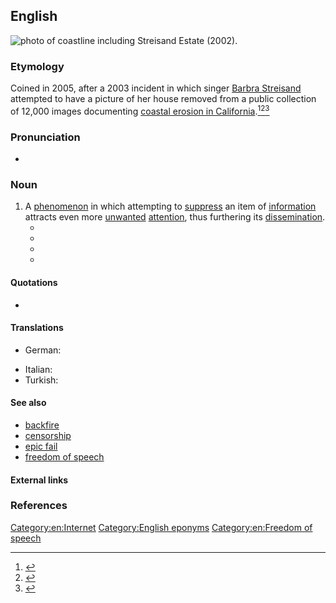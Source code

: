 ==English==
{{was wotd|2012|November|13}}
[[File:Streisand Estate.jpg|thumb|{{w|California Coastal Records Project}} photo of coastline including Streisand Estate (2002).]]
{{rft}}

===Etymology===
Coined in 2005, after a 2003 incident in which singer [[w:Barbra Streisand|Barbra Streisand]] attempted to have a picture of her house removed from a public collection of 12,000 images documenting [[w:California Coastal Records Project|coastal erosion in California]].<ref>{{cite news|url=http://www.bbc.co.uk/news/uk-18458567|work=BBC News|title=The Streisand Effect: When censorship backfires|date=June 15, 2012|accessdate=October 29, 2012|publisher=BBC|author=Mario Cacciottolo}}</ref><ref>
{{cite news|url=http://www.techdirt.com/articles/20050105/0132239.shtml|accessdate=October 29, 2012|date=January 5, 2005|title=Since When Is It Illegal To Just Mention A Trademark Online?|author=Mike Masnick|work=techdirt: Legal Issues}}</ref><ref>
{{cite news|url=http://blogs.telegraph.co.uk/technology/miloyiannopoulos/8248311/What_is_The_Streisand_Effect/|work=The Daily Telegraph|title=What is 'The Streisand Effect'?|author=Milo Yiannopoulos|date=January 31, 2009|accessdate=October 29, 2012|publisher=Telegraph Media Group Limited}}
</ref>

===Pronunciation===
* {{a|US}} {{IPA|/ˈstɹaɪ.zænd əˌfɛkt/}}

===Noun===
{{en-noun|head=Streisand [[effect]]}}

# A [[phenomenon]] in which attempting to [[suppress]] an item of [[information]] attracts even more [[unwanted]] [[attention]], thus furthering its [[dissemination]].
#*{{quote-book
 | year = 2009
 | author = John W. Dozier, Sue Scheff
 | title = Google Bomb: The Untold Story of the $11.3M Verdict That Changed the Way We Use the Internet 
 | chapter =
 | url =
 | isbn = 0757314155
 | publisher = HCI
 | page = 40
 | passage = No matter how effective your rebuttal may seem to be to you, a response will "bump" the problem into greater prominence and relevance in the search engine results, which then turns your headache into a migraine. This is doubly dangerous since "bumping" the negative information potentially introduces the "'''Streisand Effect'''" into the equation, which is something to avoid if at all possible. It is commonly defined as a phenomenon in which an attempt to censor or remove a piece of information on the web backfires, causing greater publicity.
}}
#*{{quote-book
 | year = 2009
 | first = Kyle
 | last = Lacy
 | title = Twitter Marketing For Dummies |publisher=For Dummies
 | chapter =
 | url =
 | isbn = 0470561726
 | page = 215
 | passage = Say you discover that people aren't just talking about you, they're bashing you. Should you step in and try to stop them? Again, the answer is absolutely no! Leave them alone – you'll only make the problems worse and create a '''Streisand Effect''' if you try to hush them up.
}}
#*{{quote-news
 | first = Jim
 | last = Emerson
 | title = Teaching the controversy  
 | blog = Scanners  
 | newspaper = [[w:Chicago Sun-Times|Chicago Sun-Times]]
 | date = 2009-09-11
 | url = http://blogs.suntimes.com/scanners/2009/09/when_did_you_stop_raping_and_k.html
 | accessdate = 2009-10-16
 | passage = But that hasn't stopped [[w:Glenn Beck|Beck]]'s lawyers from trying to shut down the site -- resulting in more blowback and another manifestation of the dreaded '''Streisand Effect'''!
}}
#*{{quote-news
 | author = K Vaidya Nathan
 | date = 2010-12-17
 | newspaper = {{w|The Indian Express}}
 | url = http://www.indianexpress.com/news/beware-the-streisand-effect/725720/
 | accessdate = 2012-10-29
 | title = Beware the Streisand effect
 | publisher = The Indian Express Limited
 | passage = Though, the action of the US government was intended to suppress the leaks, the '''‘Streisand effect’''' made sure that the outcome was exactly the opposite. People all over the world, who hadn’t even heard of the Website, were typing WikiLeaks.org on their keyboards only to find a site-unavailable message, which increased their curiosity. People sympathetic to {{w|WikiLeaks}}, in the meantime, had voluntarily mirrored the website in order to keep it online.
}}

====Quotations====
* {{seemoreCites}}

====Translations====
{{trans-top|charitable}}
* German: {{t|de|Streisand-Effekt|m}}
{{trans-mid}}
* Italian: {{t|it|Effetto Streisand}}
* Turkish: {{t|tr|Streisand etkisi}}
{{trans-bottom}}

====See also====
* [[backfire]]
* [[censorship]]
* [[epic fail]]
* [[freedom of speech]]

====External links====
{{projectlinks
|wikipedia
|source|page2=Streisand v. Adelman, assessment by United States House Committee on the Judiciary
|quote
|news|page4=Category:Streisand effect
|commons|page5=Category:Streisand effect
}}

===References===
<references/>

[[Category:en:Internet]]
[[Category:English eponyms]]
[[Category:en:Freedom of speech]]
